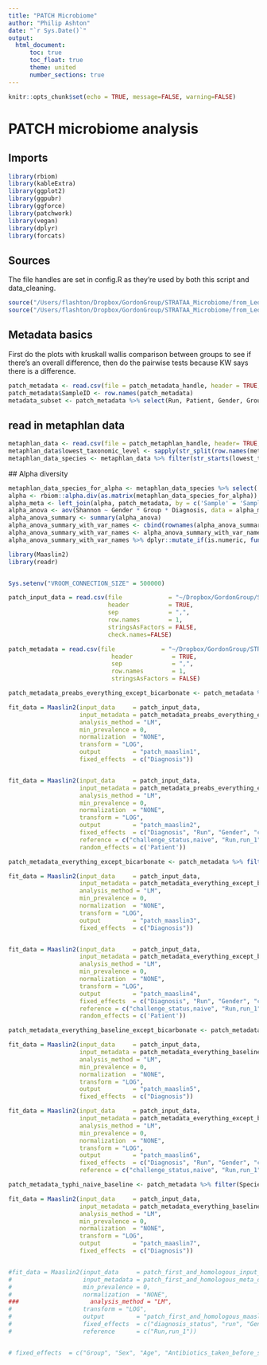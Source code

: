 ```yaml
---
title: "PATCH Microbiome"
author: "Philip Ashton"
date: "`r Sys.Date()`"
output: 
  html_document:
      toc: true
      toc_float: true
      theme: united
      number_sections: true
---
```



```r
knitr::opts_chunk$set(echo = TRUE, message=FALSE, warning=FALSE)

```

# PATCH microbiome analysis

## Imports
```r
library(rbiom)
library(kableExtra)
library(ggplot2)
library(ggpubr)
library(ggforce)
library(patchwork)
library(vegan)
library(dplyr)
library(forcats)

```


## Sources

The file handles are set in config.R as they're used by both this script and data_cleaning.

```r
source("/Users/flashton/Dropbox/GordonGroup/STRATAA_Microbiome/from_Leo/Leonardos_analysis/bin/core_functions.R")
source("/Users/flashton/Dropbox/GordonGroup/STRATAA_Microbiome/from_Leo/Leonardos_analysis/bin/config.R")
```


## Metadata basics

First do the plots with kruskall wallis comparison between groups to see if there's an overall difference, then do the pairwise tests because KW says there is a difference.


```r

patch_metadata <- read.csv(file = patch_metadata_handle, header = TRUE, sep = ",", row.names = 1, stringsAsFactors = FALSE)
patch_metadata$SampleID <- row.names(patch_metadata)
metadata_subset <- patch_metadata %>% select(Run, Patient, Gender, Group, Species, Visit, Day, Diagnosis, Dose, SampleID)
```

## read in metaphlan data
```r
metaphlan_data <- read.csv(file = patch_metaphlan_handle, header= TRUE, sep = ",", row.names = 1, stringsAsFactors = FALSE, check.names=FALSE)
metaphlan_data$lowest_taxonomic_level <- sapply(str_split(row.names(metaphlan_data), "\\|"), function(x) x[length(x)])
metaphlan_data_species <- metaphlan_data %>% filter(str_starts(lowest_taxonomic_level, 's__'))
```

## Alpha diversity

```r
metaphlan_data_species_for_alpha <- metaphlan_data_species %>% select(!lowest_taxonomic_level)
alpha <- rbiom::alpha.div(as.matrix(metaphlan_data_species_for_alpha))
alpha_meta <- left_join(alpha, patch_metadata, by = c('Sample' = 'SampleID')) %>% filter(day_group == 'baseline')
alpha_anova <- aov(Shannon ~ Gender * Group * Diagnosis, data = alpha_meta)
alpha_anova_summary <- summary(alpha_anova)  
alpha_anova_summary_with_var_names <- cbind(rownames(alpha_anova_summary[[1]]), data.frame(alpha_anova_summary[[1]], row.names = NULL))
alpha_anova_summary_with_var_names <- alpha_anova_summary_with_var_names %>% mutate(is_it_significant = ifelse(`Pr..F.` < 0.01, 'significant', 'not_significant')) %>% arrange(desc(is_it_significant), `Pr..F.`)
alpha_anova_summary_with_var_names %>% dplyr::mutate_if(is.numeric, funs(as.character(signif(., 3)))) %>% kbl() %>% kable_styling()
```


```r
library(Maaslin2)
library(readr)


Sys.setenv("VROOM_CONNECTION_SIZE" = 500000)

patch_input_data = read.csv(file             = "~/Dropbox/GordonGroup/STRATAA_Microbiome/patch_data/metaphlan/results/2023.05.05/2023.05.05.patch.metaphlan.subset.csv",
                            header           = TRUE,
                            sep              = ",", 
                            row.names        = 1,
                            stringsAsFactors = FALSE,
                            check.names=FALSE)

patch_metadata = read.csv(file             = "~/Dropbox/GordonGroup/STRATAA_Microbiome/patch_data/metaphlan/results/2023.05.05/samples_n383_allMetadata_SubsettedNewVariables_040318_KH.csv", 
                             header           = TRUE, 
                             sep              = ",", 
                             row.names        = 1,
                             stringsAsFactors = FALSE)

patch_metadata_preabs_everything_except_bicarbonate <- patch_metadata %>% filter(pre_post_antibiotics == "pre", Species != 'Bicarbonate')

fit_data = Maaslin2(input_data     = patch_input_data, 
                    input_metadata = patch_metadata_preabs_everything_except_bicarbonate, 
                    analysis_method = "LM",
                    min_prevalence = 0,
                    normalization  = "NONE",
                    transform = "LOG",
                    output         = "patch_maaslin1", 
                    fixed_effects  = c("Diagnosis"))


fit_data = Maaslin2(input_data     = patch_input_data, 
                    input_metadata = patch_metadata_preabs_everything_except_bicarbonate, 
                    analysis_method = "LM",
                    min_prevalence = 0,
                    normalization  = "NONE",
                    transform = "LOG",
                    output         = "patch_maaslin2", 
                    fixed_effects  = c("Diagnosis", "Run", "Gender", "challenge_status"),
                    reference = c("challenge_status,naive", "Run,run_1"),
                    random_effects = c('Patient'))

patch_metadata_everything_except_bicarbonate <- patch_metadata %>% filter(Species != 'Bicarbonate')

fit_data = Maaslin2(input_data     = patch_input_data, 
                    input_metadata = patch_metadata_everything_except_bicarbonate, 
                    analysis_method = "LM",
                    min_prevalence = 0,
                    normalization  = "NONE",
                    transform = "LOG",
                    output         = "patch_maaslin3", 
                    fixed_effects  = c("Diagnosis"))


fit_data = Maaslin2(input_data     = patch_input_data, 
                    input_metadata = patch_metadata_everything_except_bicarbonate, 
                    analysis_method = "LM",
                    min_prevalence = 0,
                    normalization  = "NONE",
                    transform = "LOG",
                    output         = "patch_maaslin4", 
                    fixed_effects  = c("Diagnosis", "Run", "Gender", "challenge_status"),
                    reference = c("challenge_status,naive", "Run,run_1"),
                    random_effects = c('Patient'))

patch_metadata_everything_baseline_except_bicarbonate <- patch_metadata %>% filter(Species != 'Bicarbonate', Visit == 'D0')

fit_data = Maaslin2(input_data     = patch_input_data, 
                    input_metadata = patch_metadata_everything_baseline_except_bicarbonate, 
                    analysis_method = "LM",
                    min_prevalence = 0,
                    normalization  = "NONE",
                    transform = "LOG",
                    output         = "patch_maaslin5", 
                    fixed_effects  = c("Diagnosis"))

fit_data = Maaslin2(input_data     = patch_input_data, 
                    input_metadata = patch_metadata_everything_except_bicarbonate, 
                    analysis_method = "LM",
                    min_prevalence = 0,
                    normalization  = "NONE",
                    transform = "LOG",
                    output         = "patch_maaslin6", 
                    fixed_effects  = c("Diagnosis", "Run", "Gender", "challenge_status"),
                    reference = c("challenge_status,naive", "Run,run_1"))

patch_metadata_typhi_naive_baseline <- patch_metadata %>% filter(Species == 'Typhi', Visit == 'D0', challenge_status == 'naive')

fit_data = Maaslin2(input_data     = patch_input_data, 
                    input_metadata = patch_metadata_everything_baseline_except_bicarbonate, 
                    analysis_method = "LM",
                    min_prevalence = 0,
                    normalization  = "NONE",
                    transform = "LOG",
                    output         = "patch_maaslin7", 
                    fixed_effects  = c("Diagnosis"))


#fit_data = Maaslin2(input_data     = patch_first_and_homologous_input_data, 
#                    input_metadata = patch_first_and_homologous_meta_data, 
#                    min_prevalence = 0,
#                    normalization  = "NONE",
###                    analysis_method = "LM",
#                    transform = "LOG",
#                    output         = "patch_first_and_homologous_maaslin", 
#                    fixed_effects  = c("diagnosis_status", "run", "Gender", "Dose"),
#                    reference      = c("Run,run_1"))


# fixed_effects  = c("Group", "Sex", "Age", "Antibiotics_taken_before_sampling"))

```
